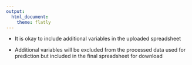 ```yaml
---
output:
  html_document:
    theme: flatly
---
```


- It is okay to include additional variables in the uploaded spreadsheet

- Additional variables will be excluded from the processed data used for prediction but included in the final spreadsheet for download